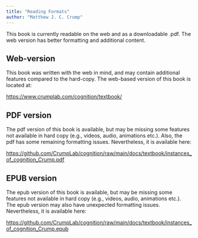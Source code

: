 ```yaml
---
title: "Reading Formats"
author: "Matthew J. C. Crump"
---
```


This book is currently readable on the web and as a downloadable .pdf. The web version has better formatting and additional content.

## Web-version

This book was written with the web in mind, and may contain additional features compared to the hard-copy. The web-based version of this book is located at:

<https://www.crumplab.com/cognition/textbook/>

## PDF version

The pdf version of this book is available, but may be missing some features not available in hard copy (e.g., videos, audio, animations etc.). Also, the pdf has some remaining formatting issues. Nevertheless, it is available here:

<https://github.com/CrumpLab/cognition/raw/main/docs/textbook/instances_of_cognition_Crump.pdf>

## EPUB version

The epub version of this book is available, but may be missing some features not available in hard copy (e.g., videos, audio, animations etc.). The epub version may also have unexpected formatting issues. Nevertheless, it is available here:

<https://github.com/CrumpLab/cognition/raw/main/docs/textbook/instances_of_cognition_Crump.epub>
